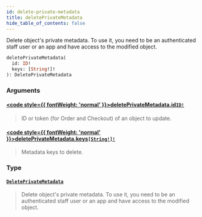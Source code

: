 ```yaml
---
id: delete-private-metadata
title: deletePrivateMetadata
hide_table_of_contents: false
---
```








Delete object's private metadata. To use it, you need to be an authenticated staff user or an app and have access to the modified object.

```graphql
deletePrivateMetadata(
  id: ID!
  keys: [String!]!
): DeletePrivateMetadata
```


### Arguments

#### [<code style={{ fontWeight: 'normal' }}>deletePrivateMetadata.<b>id</b></code>](#)<Bullet />[`ID!`](../../../developer/api-reference/scalars/id) <Badge class="secondary" text="non-null"/> <Badge class="secondary" text="scalar"/>
> ID or token (for Order and Checkout) of an object to update.
> 

#### [<code style={{ fontWeight: 'normal' }}>deletePrivateMetadata.<b>keys</b></code>](#)<Bullet />[`[String!]!`](../../../developer/api-reference/scalars/string) <Badge class="secondary" text="non-null"/> <Badge class="secondary" text="scalar"/>
> Metadata keys to delete.
> 

### Type

#### [`DeletePrivateMetadata`](../../../developer/api-reference/objects/delete-private-metadata) <Badge class="secondary" text="object"/>
> Delete object's private metadata. To use it, you need to be an authenticated staff user or an app and have access to the modified object.
> 





